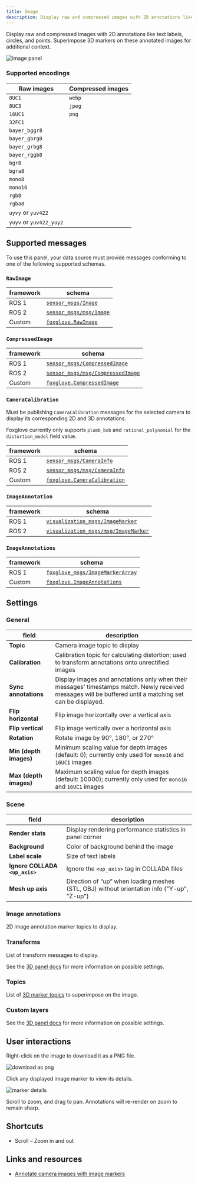 ```yaml
---
title: Image
description: Display raw and compressed images with 2D annotations like text labels, circles, and points. Superimpose 3D markers on these annotated images for additional context.
---
```


Display raw and compressed images with 2D annotations like text labels, circles, and points. Superimpose 3D markers on these annotated images for additional context.

![image panel](/img/docs/visualizing/panels/image/panel.jpeg)

### Supported encodings

| Raw images              | Compressed images |
| ----------------------- | ----------------- |
| `8UC1`                  | `webp`            |
| `8UC3`                  | `jpeg`            |
| `16UC1`                 | `png`             |
| `32FC1`                 |                   |
| `bayer_bggr8`           |                   |
| `bayer_gbrg8`           |                   |
| `bayer_grbg8`           |                   |
| `bayer_rggb8`           |                   |
| `bgr8`                  |                   |
| `bgra8`                 |                   |
| `mono8`                 |                   |
| `mono16`                |                   |
| `rgb8`                  |                   |
| `rgba8`                 |                   |
| `uyvy` or `yuv422`      |                   |
| `yuyv` or `yuv422_yuy2` |                   |

## Supported messages

To use this panel, your data source must provide messages conforming to one of the following supported schemas.

### `RawImage`

| framework | schema                                                                                                     |
| --------- | ---------------------------------------------------------------------------------------------------------- |
| ROS 1     | [`sensor_msgs/Image`](https://docs.ros.org/en/noetic/api/sensor_msgs/html/msg/Image.html)                  |
| ROS 2     | [`sensor_msgs/msg/Image`](https://github.com/ros2/common_interfaces/blob/master/sensor_msgs/msg/Image.msg) |
| Custom    | [`foxglove.RawImage`](/docs/visualizing/supported-messages/raw-image)                                                     |

### `CompressedImage`

| framework | schema                                                                                                                         |
| --------- | ------------------------------------------------------------------------------------------------------------------------------ |
| ROS 1     | [`sensor_msgs/CompressedImage`](https://docs.ros.org/en/api/sensor_msgs/html/msg/CompressedImage.html)                         |
| ROS 2     | [`sensor_msgs/msg/CompressedImage`](https://github.com/ros2/common_interfaces/blob/master/sensor_msgs/msg/CompressedImage.msg) |
| Custom    | [`foxglove.CompressedImage`](/docs/visualizing/supported-messages/compressed-image)                                                           |

### `CameraCalibration`

Must be publishing `CameraCalibration` messages for the selected camera to display its corresponding 2D and 3D annotations.

Foxglove currently only supports `plumb_bob` and `rational_polynomial` for the `distortion_model` field value.

| framework | schema                                                                                                               |
| --------- | -------------------------------------------------------------------------------------------------------------------- |
| ROS 1     | [`sensor_msgs/CameraInfo`](https://docs.ros.org/en/noetic/api/sensor_msgs/html/msg/CameraInfo.html)                  |
| ROS 2     | [`sensor_msgs/msg/CameraInfo`](https://github.com/ros2/common_interfaces/blob/master/sensor_msgs/msg/CameraInfo.msg) |
| Custom    | [`foxglove.CameraCalibration`](/docs/visualizing/supported-messages/camera-calibration)                                             |

### `ImageAnnotation`

| framework | schema                                                                                                                               |
| --------- | ------------------------------------------------------------------------------------------------------------------------------------ |
| ROS 1     | [`visualization_msgs/ImageMarker`](http://docs.ros.org/en/noetic/api/visualization_msgs/html/msg/ImageMarker.html)                   |
| ROS 2     | [`visualization_msgs/msg/ImageMarker`](https://github.com/ros2/common_interfaces/blob/master/visualization_msgs/msg/ImageMarker.msg) |

### `ImageAnnotations`

| framework | schema                                                                                                               |
| --------- | -------------------------------------------------------------------------------------------------------------------- |
| ROS 1     | [`foxglove_msgs/ImageMarkerArray`](https://github.com/foxglove/ros_foxglove_msgs/blob/main/msg/ImageMarkerArray.msg) |
| Custom    | [`foxglove.ImageAnnotations`](/docs/visualizing/supported-messages/image-annotations)                                               |

## Settings

### General

| field                  | description                                                                                                                                                |
| ---------------------- | ---------------------------------------------------------------------------------------------------------------------------------------------------------- |
| **Topic**              | Camera image topic to display                                                                                                                              |
| **Calibration**        | Calibration topic for calculating distortion; used to transform annotations onto unrectified images                                                        |
| **Sync annotations**   | Display images and annotations only when their messages' timestamps match. Newly received messages will be buffered until a matching set can be displayed. |
| **Flip horizontal**    | Flip image horizontally over a vertical axis                                                                                                               |
| **Flip vertical**      | Flip image vertically over a horizontal axis                                                                                                               |
| **Rotation**           | Rotate image by 90°, 180°, or 270°                                                                                                                         |
| **Min (depth images)** | Minimum scaling value for depth images (default: 0); currently only used for `mono16` and `16UC1` images                                                   |
| **Max (depth images)** | Maximum scaling value for depth images (default: 10000); currently only used for `mono16` and `16UC1` images                                               |

### Scene

| field                          | description                                                                                |
| ------------------------------ | ------------------------------------------------------------------------------------------ |
| **Render stats**               | Display rendering performance statistics in panel corner                                   |
| **Background**                 | Color of background behind the image                                                       |
| **Label scale**                | Size of text labels                                                                        |
| **Ignore COLLADA `<up_axis>`** | Ignore the `<up_axis>` tag in COLLADA files                                                |
| **Mesh up axis**               | Direction of “up” when loading meshes (STL, OBJ) without orientation info ("Y-up", "Z-up") |

### Image annotations

2D image annotation marker topics to display.

### Transforms

List of transform messages to display.

See the [3D panel docs](/docs/visualization/panels/3d#transforms-2) for more information on possible settings.

### Topics

List of [3D marker topics](/docs/visualization/panels/3d#topics) to superimpose on the image.

### Custom layers

See the [3D panel docs](/docs/visualization/panels/3d#custom-layers) for more information on possible settings.

## User interactions

Right-click on the image to download it as a PNG file.

![download as png](/img/docs/visualizing/panels/image/download.webp)

Click any displayed image marker to view its details.

![marker details](/img/docs/visualizing/panels/image/marker-details.webp)

Scroll to zoom, and drag to pan. Annotations will re-render on zoom to remain sharp.

## Shortcuts

- Scroll – Zoom in and out

## Links and resources

- [Annotate camera images with image markers](/blog/annotate-your-robots-camera-images-with-image-markers)
